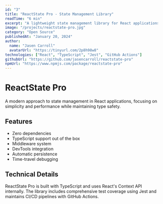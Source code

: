 ```yaml
---
id: "3"
title: "ReactState Pro - State Management Library"
readTime: "6 min"
excerpt: "A lightweight state management library for React applications with built-in TypeScript support and zero dependencies."
image: "/projects/reactstate-pro.jpg"
category: "Open Source"
publishedAt: "January 20, 2024"
author:
  name: "Jasen Carroll"
  avatarUrl: "https://tinyurl.com/2p8h98w8"
technologies: ["React", "TypeScript", "Jest", "GitHub Actions"]
githubUrl: "https://github.com/jasencarroll/reactstate-pro"
npmUrl: "https://www.npmjs.com/package/reactstate-pro"
---
```


# ReactState Pro

A modern approach to state management in React applications, focusing on simplicity and performance while maintaining type safety.

## Features

- Zero dependencies
- TypeScript support out of the box
- Middleware system
- DevTools integration
- Automatic persistence
- Time-travel debugging

## Technical Details

ReactState Pro is built with TypeScript and uses React's Context API internally. The library includes comprehensive test coverage using Jest and maintains CI/CD pipelines with GitHub Actions.

